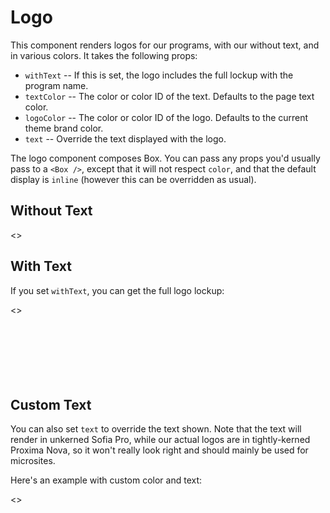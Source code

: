 
<Meta title="Atom/Logo" component={Logo} />

# Logo

This component renders logos for our programs, with our without text, and in various colors. It takes the following
props:

- `withText` -- If this is set, the logo includes the full lockup with the program name.
- `textColor` -- The color or color ID of the text. Defaults to the page text color.
- `logoColor` -- The color or color ID of the logo. Defaults to the current theme brand color.
- `text` -- Override the text displayed with the logo.

The logo component composes Box. You can pass any props you'd usually pass to a `<Box />`, except that it will not
respect `color`, and that the default display is `inline` (however this can be overridden as usual).

## Without Text

<Canvas>
  <Story name="Logo Without Text">
    <>
      <CodeDay fontSize="4xl" />
      <Labs fontSize="4xl" />
      <CsFest fontSize="4xl" />
      <Evangelist fontSize="4xl" />
      <CodeCup fontSize="4xl" />
      <Clear fontSize="4xl" />
      <Community fontSize="4xl" />
    </>
  </Story>
</Canvas>

## With Text

If you set `withText`, you can get the full logo lockup:

<Canvas>
  <Story name="Logo With Text">
    <>
      <CodeDay fontSize="4xl" withText /><br />
      <Labs fontSize="4xl" withText /><br />
      <CsFest fontSize="4xl" withText /><br />
      <Evangelist fontSize="4xl" withText /><br />
      <CodeCup fontSize="4xl" withText /><br />
      <Clear fontSize="4xl" withText /><br />
      <Community fontSize="4xl" withText /><br />
    </>
  </Story>
</Canvas>

## Custom Text

You can also set `text` to override the text shown. Note that the text will render in unkerned Sofia Pro, while our
actual logos are in tightly-kerned Proxima Nova, so it won't really look right and should mainly be used for microsites.

Here's an example with custom color and text:

<Canvas>
  <Story name="Logo With Custom Text">
    <>
      <Community fontSize="4xl" text="Community" logoColor="green.500" />
    </>
  </Story>
</Canvas>

